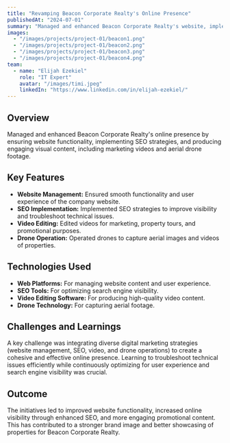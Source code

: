 ```yaml
---
title: "Revamping Beacon Corporate Realty's Online Presence"
publishedAt: "2024-07-01"
summary: "Managed and enhanced Beacon Corporate Realty's website, implemented SEO strategies, and created marketing videos and drone footage."
images:
  - "/images/projects/project-01/beacon1.png"
  - "/images/projects/project-01/beacon2.png"
  - "/images/projects/project-01/beacon3.png"
  - "/images/projects/project-01/beacon4.png"
team:
  - name: "Elijah Ezekiel"
    role: "IT Expert"
    avatar: "/images/timi.jpeg"
    linkedIn: "https://www.linkedin.com/in/elijah-ezekiel/"
---
```


## Overview

Managed and enhanced Beacon Corporate Realty's online presence by ensuring website functionality, implementing SEO strategies, and producing engaging visual content, including marketing videos and aerial drone footage.

## Key Features

- **Website Management:** Ensured smooth functionality and user experience of the company website.
- **SEO Implementation:** Implemented SEO strategies to improve visibility and troubleshoot technical issues.
- **Video Editing:** Edited videos for marketing, property tours, and promotional purposes.
- **Drone Operation:** Operated drones to capture aerial images and videos of properties.

## Technologies Used

- **Web Platforms:** For managing website content and user experience.
- **SEO Tools:** For optimizing search engine visibility.
- **Video Editing Software:** For producing high-quality video content.
- **Drone Technology:** For capturing aerial footage.

## Challenges and Learnings

A key challenge was integrating diverse digital marketing strategies (website management, SEO, video, and drone operations) to create a cohesive and effective online presence. Learning to troubleshoot technical issues efficiently while continuously optimizing for user experience and search engine visibility was crucial.

## Outcome

The initiatives led to improved website functionality, increased online visibility through enhanced SEO, and more engaging promotional content. This has contributed to a stronger brand image and better showcasing of properties for Beacon Corporate Realty. 